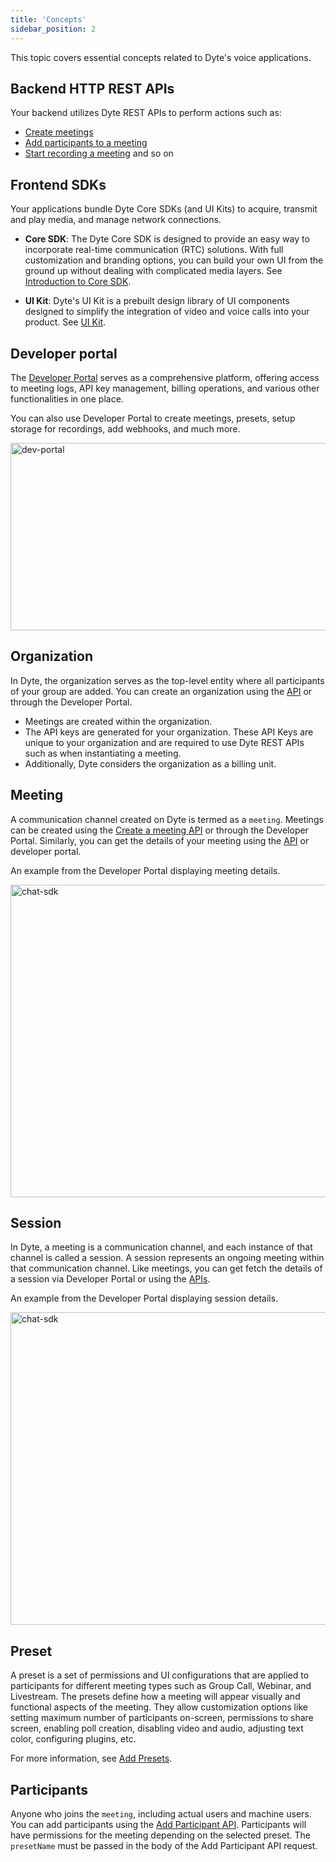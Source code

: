 ```yaml
---
title: 'Concepts'
sidebar_position: 2
---
```


This topic covers essential concepts related to Dyte's voice applications.

## Backend HTTP REST APIs

Your backend utilizes Dyte REST APIs to perform actions such as:

- [Create meetings](/api#/operations/create_meeting)
- [Add participants to a meeting](/api#/operations/add_participant)
- [Start recording a meeting](/api#/operations/start_recording) and so on

## Frontend SDKs

Your applications bundle Dyte Core SDKs (and UI Kits) to acquire, transmit and play media, and manage network connections.

- **Core SDK**: The Dyte Core SDK is designed to provide an easy way to incorporate real-time communication (RTC) solutions. With full customization and branding options, you can build your own UI from the ground up without dealing with complicated media layers. See [Introduction to Core SDK](/web-core/Introduction).

- **UI Kit**: Dyte's UI Kit is a prebuilt design library of UI components designed to simplify the integration of video and voice calls into your product. See [UI Kit](/react-ui-kit).

## Developer portal

The [Developer Portal](https://dev.dyte.io/dashboard) serves as a comprehensive platform, offering access to meeting logs, API key management, billing operations, and various other functionalities in one place.

You can also use Developer Portal to create meetings, presets, setup storage for recordings, add webhooks, and much more.

<img
  src="/img/coming-soon.png"
  width="600"
  height="300"
  alt="dev-portal"
  className="dev-portal-preview"
/>

## Organization

In Dyte, the organization serves as the top-level entity where all participants of your group are added. You can create an organization using the [API](/api#/operations/createOrg) or through the Developer Portal.

- Meetings are created within the organization.
- The API keys are generated for your organization. These API Keys are unique to your organization and are required to use Dyte REST APIs such as when instantiating a meeting.
- Additionally, Dyte considers the organization as a billing unit.

## Meeting

A communication channel created on Dyte is termed as a `meeting`. Meetings can be created using the [Create a meeting API](/api#/operations/create_meeting) or through the Developer Portal. Similarly, you can get the details of your meeting using the [API](/api#/operations/get_all_meetings) or developer portal.

An example from the Developer Portal displaying meeting details.

<img
  src="/img/coming-soon.png"
  width="800"
  height="500"
  alt="chat-sdk"
  className="concept-meeting-live-video"
/>

## Session

In Dyte, a meeting is a communication channel, and each instance of that channel is called a session. A session represents an ongoing meeting within that communication channel. Like meetings, you can get fetch the details of a session via Developer Portal or using the [APIs](/api#/operations/GetSessions).

An example from the Developer Portal displaying session details.

<img
  src="/img/coming-soon.png"
  width="800"
  height="500"
  alt="chat-sdk"
  className="session-details-live-video"
/>

## Preset

A preset is a set of permissions and UI configurations that are applied to participants for different meeting types such as Group Call, Webinar, and Livestream. The presets define how a meeting will appear visually and functional aspects of the meeting. They allow customization options like setting maximum number of participants on-screen, permissions to share screen, enabling poll creation, disabling video and audio, adjusting text color, configuring plugins, etc.

For more information, see [Add Presets](/guides/capabilities/presets).

## Participants

Anyone who joins the `meeting`, including actual users and machine users. You can add participants using the [Add Participant API](/api#/operations/add_participant). Participants will have permissions for the meeting depending on the selected preset. The `presetName` must be passed in the body of the Add Participant API request.
